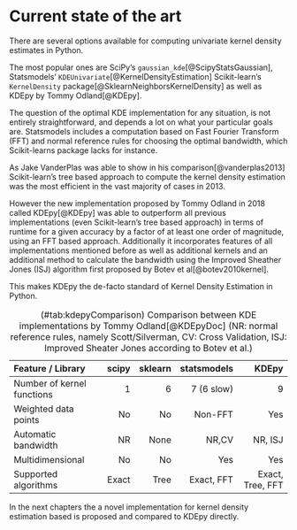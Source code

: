 # Current state of the art {#currentState}

There are several options available for computing univariate kernel density estimates in Python.

The most popular ones are SciPy's `gaussian_kde`[@ScipyStatsGaussian], Statsmodels' `KDEUnivariate`[@KernelDensityEstimation] Scikit-learn's `KernelDensity`  package[@SklearnNeighborsKernelDensity] as well as KDEpy by Tommy Odland[@KDEpy].

The question of the optimal KDE implementation for any situation, is not entirely straightforward, and depends a lot on what your particular goals are. Statsmodels includes a computation based on Fast Fourier Transform (FFT) and normal reference rules for choosing the optimal bandwidth, which Scikit-learns package lacks for instance.

As Jake VanderPlas was able to show in his comparison[@vanderplas2013] Scikit-learn's tree based approach to compute the kernel density estimation was the most efficient in the vast majority of cases in 2013.

However the new implementation proposed by Tommy Odland in 2018 called KDEpy[@KDEpy] was able to outperform all previous implementations (even Scikit-learn's tree based approach) in terms of runtime for a given accuracy by a factor of at least one order of magnitude, using an FFT based approach.
Additionally it incorporates features of all implementations mentioned before as well as additional kernels and an additional method to calculate the bandwidth using the Improved Sheather Jones (ISJ) algorithm first proposed by Botev et al[@botev2010kernel].

This makes KDEpy the de-facto standard of Kernel Density Estimation in Python.


Feature / Library                      scipy       sklearn   statsmodels             KDEpy
------------------------------ ------------- ------------- ------------- -----------------
Number of kernel functions                 1             6    7 (6 slow)                 9
Weighted data points                      No            No       Non-FFT               Yes
Automatic bandwidth                       NR          None         NR,CV           NR, ISJ
Multidimensional                          No            No           Yes               Yes
Supported algorithms                   Exact          Tree    Exact, FFT  Exact, Tree, FFT

Table: (\#tab:kdepyComparison) Comparison between KDE implementations by Tommy Odland[@KDEpyDoc] (NR: normal reference rules, namely Scott/Silverman, CV: Cross Validation, ISJ: Improved Sheater Jones according to Botev et al.)

In the next chapters the a novel implementation for kernel density estimation based is proposed and compared to KDEpy directly.
